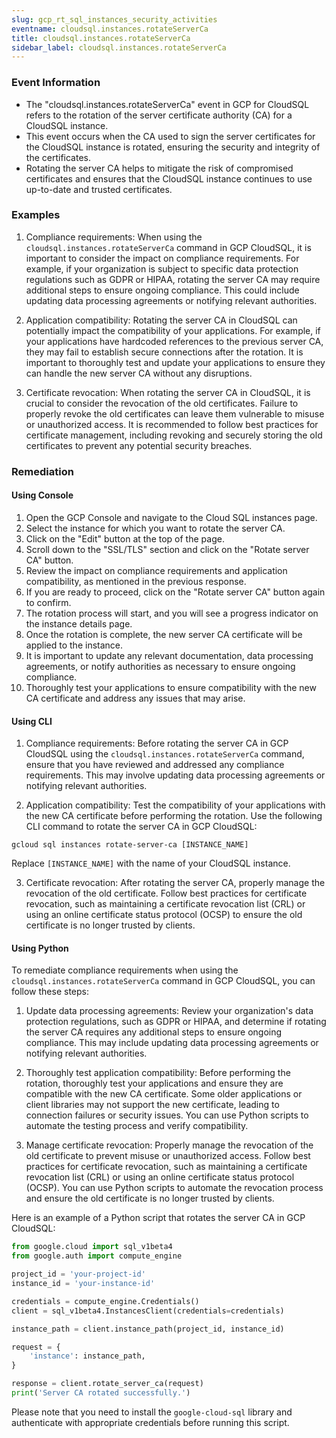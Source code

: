 ```yaml
--- 
slug: gcp_rt_sql_instances_security_activities
eventname: cloudsql.instances.rotateServerCa
title: cloudsql.instances.rotateServerCa
sidebar_label: cloudsql.instances.rotateServerCa
---
```

                       
### Event Information

- The "cloudsql.instances.rotateServerCa" event in GCP for CloudSQL refers to the rotation of the server certificate authority (CA) for a CloudSQL instance.
- This event occurs when the CA used to sign the server certificates for the CloudSQL instance is rotated, ensuring the security and integrity of the certificates.
- Rotating the server CA helps to mitigate the risk of compromised certificates and ensures that the CloudSQL instance continues to use up-to-date and trusted certificates.


### Examples

1. Compliance requirements: When using the `cloudsql.instances.rotateServerCa` command in GCP CloudSQL, it is important to consider the impact on compliance requirements. For example, if your organization is subject to specific data protection regulations such as GDPR or HIPAA, rotating the server CA may require additional steps to ensure ongoing compliance. This could include updating data processing agreements or notifying relevant authorities.

2. Application compatibility: Rotating the server CA in CloudSQL can potentially impact the compatibility of your applications. For example, if your applications have hardcoded references to the previous server CA, they may fail to establish secure connections after the rotation. It is important to thoroughly test and update your applications to ensure they can handle the new server CA without any disruptions.

3. Certificate revocation: When rotating the server CA in CloudSQL, it is crucial to consider the revocation of the old certificates. Failure to properly revoke the old certificates can leave them vulnerable to misuse or unauthorized access. It is recommended to follow best practices for certificate management, including revoking and securely storing the old certificates to prevent any potential security breaches.

### Remediation

#### Using Console

1. Open the GCP Console and navigate to the Cloud SQL instances page.
2. Select the instance for which you want to rotate the server CA.
3. Click on the "Edit" button at the top of the page.
4. Scroll down to the "SSL/TLS" section and click on the "Rotate server CA" button.
5. Review the impact on compliance requirements and application compatibility, as mentioned in the previous response.
6. If you are ready to proceed, click on the "Rotate server CA" button again to confirm.
7. The rotation process will start, and you will see a progress indicator on the instance details page.
8. Once the rotation is complete, the new server CA certificate will be applied to the instance.
9. It is important to update any relevant documentation, data processing agreements, or notify authorities as necessary to ensure ongoing compliance.
10. Thoroughly test your applications to ensure compatibility with the new CA certificate and address any issues that may arise.

#### Using CLI

1. Compliance requirements: Before rotating the server CA in GCP CloudSQL using the `cloudsql.instances.rotateServerCa` command, ensure that you have reviewed and addressed any compliance requirements. This may involve updating data processing agreements or notifying relevant authorities. 

2. Application compatibility: Test the compatibility of your applications with the new CA certificate before performing the rotation. Use the following CLI command to rotate the server CA in GCP CloudSQL: 

```
gcloud sql instances rotate-server-ca [INSTANCE_NAME]
```

Replace `[INSTANCE_NAME]` with the name of your CloudSQL instance.

3. Certificate revocation: After rotating the server CA, properly manage the revocation of the old certificate. Follow best practices for certificate revocation, such as maintaining a certificate revocation list (CRL) or using an online certificate status protocol (OCSP) to ensure the old certificate is no longer trusted by clients.

#### Using Python

To remediate compliance requirements when using the `cloudsql.instances.rotateServerCa` command in GCP CloudSQL, you can follow these steps:

1. Update data processing agreements: Review your organization's data protection regulations, such as GDPR or HIPAA, and determine if rotating the server CA requires any additional steps to ensure ongoing compliance. This may include updating data processing agreements or notifying relevant authorities.

2. Thoroughly test application compatibility: Before performing the rotation, thoroughly test your applications and ensure they are compatible with the new CA certificate. Some older applications or client libraries may not support the new certificate, leading to connection failures or security issues. You can use Python scripts to automate the testing process and verify compatibility.

3. Manage certificate revocation: Properly manage the revocation of the old certificate to prevent misuse or unauthorized access. Follow best practices for certificate revocation, such as maintaining a certificate revocation list (CRL) or using an online certificate status protocol (OCSP). You can use Python scripts to automate the revocation process and ensure the old certificate is no longer trusted by clients.

Here is an example of a Python script that rotates the server CA in GCP CloudSQL:

```python
from google.cloud import sql_v1beta4
from google.auth import compute_engine

project_id = 'your-project-id'
instance_id = 'your-instance-id'

credentials = compute_engine.Credentials()
client = sql_v1beta4.InstancesClient(credentials=credentials)

instance_path = client.instance_path(project_id, instance_id)

request = {
    'instance': instance_path,
}

response = client.rotate_server_ca(request)
print('Server CA rotated successfully.')
```

Please note that you need to install the `google-cloud-sql` library and authenticate with appropriate credentials before running this script.


 